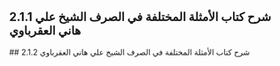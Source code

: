 ## 2.1.1 شرح كتاب الأمثلة المختلفة في الصرف الشيخ علي هاني العقرباوي
<YouTube videoId='jqjkhoHkAHk' opts={opts} />
## 2.1.2 شرح كتاب الأمثلة المختلفة في الصرف الشيخ علي هاني العقرباوي
<YouTube videoId='WhQPeJ4Km5s' opts={opts} />
